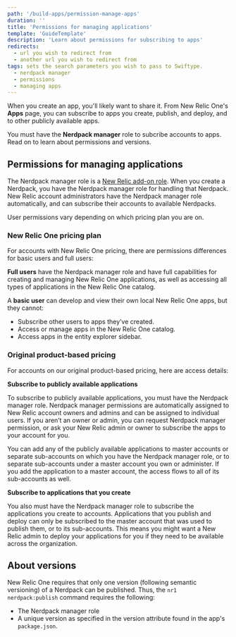 ```yaml
---
path: '/build-apps/permission-manage-apps'
duration: ''
title: 'Permissions for managing applications'
template: 'GuideTemplate'
description: 'Learn about permissions for subscribing to apps'
redirects:
  - url you wish to redirect from
  - another url you wish to redirect from
tags: sets the search parameters you wish to pass to Swiftype.
  - nerdpack manager
  - permissions
  - managing apps
---
```


<Intro>

When you create an app, you'll likely want to share it. From New Relic One's **Apps** page, you can subscribe to apps you create, publish, and deploy, and to other publicly available apps.

You must have the **Nerdpack manager** role to subcribe accounts to apps. Read on to learn about permissions and versions.

</Intro>

## Permissions for managing applications

The Nerdpack manager role is a [New Relic add-on role](https://docs.newrelic.com/docs/accounts/accounts/roles-permissions/add-roles-permissions). When you create a Nerdpack, you have the Nerdpack manager role for handling that Nerdpack. New Relic account administrators have the Nerdpack manager role automatically, and can subscribe their accounts to available Nerdpacks.

User permissions vary depending on which pricing plan you are on.

### New Relic One pricing plan

For accounts with New Relic One pricing, there are permissions differences for basic users and full users:

**Full users** have the Nerdpack manager role and have full capabilities for creating and managing New Relic One applications, as well as accessing all types of applications in the New Relic One catalog.

A **basic user** can develop and view their own local New Relic One apps, but they cannot:

- Subscribe other users to apps they’ve created.
- Access or manage apps in the New Relic One catalog.
- Access apps in the entity explorer sidebar.

### Original product-based pricing

For accounts on our original product-based pricing, here are access details:

**Subscribe to publicly available applications**

To subscribe to publicly available applications, you must have the Nerdpack manager role. Nerdpack manager permissions are automatically assigned to New Relic account owners and admins and can be assigned to individual users. If you aren’t an owner or admin, you can request Nerdpack manager permission, or ask your New Relic admin or owner to subscribe the apps to your account for you.

You can add any of the publicly available applications to master accounts or separate sub-accounts on which you have the Nerdpack manager role, or to separate sub-accounts under a master account you own or administer. If you add the application to a master account, the access flows to all of its sub-accounts as well.

**Subscribe to applications that you create**

You also must have the Nerdpack manager role to subscribe the applications you create to accounts. Applications that you publish and deploy can only be subscribed to the master account that was used to publish them, or to its sub-accounts. This means you might want a New Relic admin to deploy your applications for you if they need to be available across the organization.

## About versions

New Relic One requires that only one version (following semantic versioning) of a Nerdpack can be published. Thus, the `nr1 nerdpack:publish` command requires the following:

- The Nerdpack manager role
- A unique version as specified in the version attribute found in the app's `package.json`.